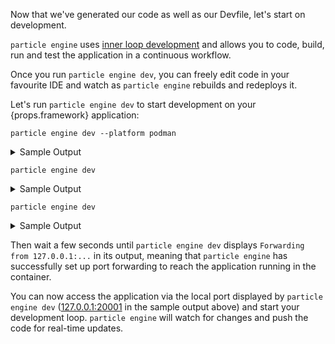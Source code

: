 
Now that we've generated our code as well as our Devfile, let's start on development.

`particle engine` uses [inner loop development](/docs/introduction#what-is-inner-loop-and-outer-loop) and allows you to code,
build, run and test the application in a continuous workflow.

Once you run `particle engine dev`, you can freely edit code in your favourite IDE and watch as `particle engine` rebuilds and redeploys it.

<p>Let's run <code>particle engine dev</code> to start development on your <span>{props.framework}</span> application:</p>

<Tabs groupId="quickstart">

  <TabItem value="podman" label="Podman">

  ```console
  particle engine dev --platform podman
  ```
<details>
    <summary>Sample Output</summary>
    {props.devpodmanout}
</details>

  </TabItem>

  <TabItem value="kubernetes" label="Kubernetes">

  ```console
  particle engine dev
  ```
<details>
    <summary>Sample Output</summary>
    {props.devout}
</details>

  </TabItem>

  <TabItem value="openshift" label="OpenShift">

  ```console
  particle engine dev
  ```
<details>
    <summary>Sample Output</summary>
    {props.devout}
</details>

  </TabItem>
</Tabs>

Then wait a few seconds until `particle engine dev` displays `Forwarding from 127.0.0.1:...` in its output,
meaning that `particle engine` has successfully set up port forwarding to reach the application running in the container.

You can now access the application via the local port displayed by `particle engine dev` ([127.0.0.1:20001](http://127.0.0.1:20001) in the sample output above) and start your development loop.
`particle engine` will watch for changes and push the code for real-time updates.
